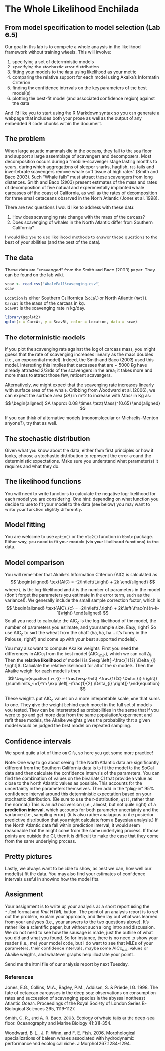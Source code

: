 The Whole Likelihood Enchilada
==============================
From model specification to model selection (Lab 6.5)
-----------------------------------------------------

Our goal in this lab is to complete a whole analysis in the likelihood framework without training wheels. This will involve:   

1. specifying a set of deterministic models   
2. specifying the stochastic error distribution   
3. fitting your models to the data using likelihood as your metric   
4. comparing the relative support for each model using Akaike's Informatin Criterion
5. finding the confidence intervals on the key parameters of the best model(s)
6. plotting the best-fit model (and associated confidence region) against the data

And I'd like you to start using the R Markdown syntax so you can  generate a webpage that includes both your prose as well as the output of any embedded R code chunks within the document. 

The problem
-----------
When large aquatic mammals die in the oceans, they fall to the sea floor and support a large assemblage of scavengers and decomposers. Most decomposition occurs during a "mobile-scavenger stage lasting months to years, during which aggregations of sleeper sharks, hagfish, rat-tails and invertebrate scavengers remove whale soft tissue at high rates" (Smith and Baco 2003). Such "Whale falls" must attract these scavengers from long distances. Smith and Baco (2003) present estimates of the mass and rates of decomposition of five natural and experimentally implanted whale carcasses off the coast of California, as well as the rates of decomposition for three small cetaceans observed in the North Atlantic (Jones et al. 1998). 

There are two questions I would like to address with these data:

1. How does scavenging rate change with the mass of the carcass?
2. Does scavenging of whales in the North Atlantic differ from Southern California?

I would like you to use likelihood methods to answer these questions to the best of your abilities (and the best of the data).


The data 
--------
These data are "scavenged" from the Smith and Baco (2003) paper. They can be found on the lab wiki.
```r
scav <- read.csv("WhaleFallScavenging.csv")
scav
```
`Location` is either Southern Californica (`SoCal`) or North Atlantic (`NAtl`).   
`CarcWt` is the mass of the carcass in kg.   
`ScavRt` is the scavenging rate in kg/day.   
```r
library(ggplot2)
qplot(x = CarcWt, y = ScavRt, color = Location, data = scav)
```


The deterministic models
------------------------
If you plot the scavenging rate against the log of carcass mass, you might guess that the rate of scavenging increases linearly as the mass doubles (i.e., an exponential model). Indeed, the Smith and Baco (2003) used this model. Interesting this implies that carcasses that are ~ 5000 Kg have already attracted 2/3rds of the scavengers in the area; it takes more and more mass to attract those few, reticent scavangers. 

Alternatively, we might expect that the scavenging rate increases linearly with surface area of the whale. Cribbing from Woodward et al. (2006), we can expect the surface area ($SA$) in m^2 to increase with $Mass$ in Kg as:
$$
  \begin{aligned}
		SA \approx 0.08 \times \text{Mass}^{0.65}
  \end{aligned}
$$

If you can think of alternative models (monomolecular or Michaelis-Menton anyone?), try that as well.

The stochastic distribution
---------------------------
Given what you know about the data, either from first principles or how it looks, choose a stochastic distribution to represent the error around the deterministic expectations. Make sure you understand what parameter(s) it requires and what they do.


The likelihood functions
------------------------
You will need to write functions to calculate the negative log-likelihood for each model you are considering. One hint: depending on what function you decide to use to fit your model to the data (see below) you may want to write your function slightly differently. 


Model fitting
-------------
You are welcome to use `optim()` or the `mle2()` function in `bbmle` package. Either way, you need to fit your models (via your likelihood functions) to the data.


Model comparison
----------------
You will remember that Akaike's Information Criterion (AIC) is calculated as
$$
  \begin{aligned}
   \text{AIC} = -2\ln\left(L\right) + 2k
  \end{aligned}
$$
where $L$ is the log-likelihood and $k$ is the number of parameters in the model (don't forget the parameters you estimate in the error term, such as the variance!). We generally include the small sample correction factor, which is
$$
  \begin{aligned}
   \text{AIC}_{c} = -2\ln\left(L\right) + 2k\left(\frac{n}{n-k-1}\right)
  \end{aligned}
$$
So all you need to calculate the $\text{AIC}_{c}$ is the log-likelihood of the model, the number of parameters you estimate, and your sample size. Easy, right? So use $\text{AIC}_{c}$ to sort the wheat from the chaff (ha, ha, ha... it's funny in the Palouse, right?) and come up with your best supported model(s).

You may also want to compute Akaike weights. First you need the differences in $\text{AICc}_{i}$ from the best model ($\text{AICc}_{min}$), which we can call $\Delta_{i}$. Then the **relative likelihood** of model $i$ is $\exp \left[ -\frac{1}{2} \Delta_{i} \right]$. Calculate the relative likelihood for all of the $m$ models. Then the Akaike weight for each model is then
$$
  \begin{equation}
 	w_{i} = \frac{\exp \left[ -\frac{1}{2} \Delta_{i} \right]} 
 	             {\sum\limits_{i=1}^m \exp \left[ -\frac{1}{2} \Delta_{i} \right]}
  \end{equation}
$$

These weights put $\text{AIC}_{c}$ values on a more interpretable scale, one that sums to one. They give the weight behind each model in the full set of models you tested. They can be interpretted as probabilities in the sense that if you were to go and get more data from the same population/experiment and refit these models, the Akaike weights gives the probability that a given model would be judged the best model on repeated sampling.

Confidence intervals
--------------------
We spent quite a lot of time on CI's, so here you get some more practice! 

Note: One way to go about seeing if the North Atlantic data are significantly different from the Southern California data is to fit the model to the SoCal data and then calculate the confidence intervals of the parameters. You can find the combination of values on the bivariate CI that provide a value as close to the North Atlantic values as possible. This accounts for the uncertainty in the parameters themselves. Then add in the "plug-in" 95% confidence interval around this deterministic expectation based on your stochastic distribution. (Be sure to use the $t$-distribution, `qt()`, rather than the normal.) This is an _ad hoc_ version (i.e., almost, but not quite right) of a **prediction interval**, which accounts for both parameter uncertainty and the variance (i.e., sampling error). (It is also rather analagous to the posterior predictive distribution that you might calculate from a Bayesian analysis.) If the North Atlantic data fall within prediction interval, it would seem reasonable that the might come from the same underlying process. If those points are outside the CI, then it is difficult to make the case that they come from the same underlying process. 

Pretty pictures
---------------
Lastly, we always want to be able to show, as best we can, how well our model(s) fit the data. You may also find your estimates of confidence intervals useful in showing how the model fits. 


Assignment
---------
Your assignment is to write up your analysis as a short report using the `*.Rmd` format and _Knit HTML_ button. The point of an analysis report is to set out the problem, explain your approach, and then lay out what was learned from your analyses (i.e., your answers to the two questions above). It's rather like a scientific paper, but without such a long intro and discussion. We do not need to see how the sausage is made, just the outline of what you did and what you found. So for instance, there is no need to show your reader (i.e., me) your model code, but I do want to see that MLEs of your parameters, their confidence intervals, maybe some $\text{AICc}_{min}$ values or Akaike weights, and whatever graphs help illustrate your points.

Send me the html file of our analysis report by next Tuesday.



### References
Jones, E.G., Collins, M.A., Bagley, P.M., Addison, S. & Priede, I.G. 1998. The fate of cetacean carcasses in the deep sea: observations on consumption rates and succession of scavenging species in the abyssal northeast Atlantic Ocean. Proceedings of the Royal Society of London Series B- Biological Sciences 265, 1119–1127.

Smith, C. R., and A. R. Baco. 2003. Ecology of whale falls at the deep-sea floor. Oceanography and Marine Biology 41:311-354.  

Woodward, B. L., J. P. Winn, and F. E. Fish. 2006. Morphological specializations of baleen whales associated with hydrodynamic performance and ecological niche. J Morphol 267:1284-1294.
